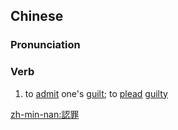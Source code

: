 ==Chinese==
{{zh-forms|s=认罪}}

===Pronunciation===
{{zh-pron
|m=rènzuì
|c=jing6 zeoi6
|mn=qz:līn-chǒe/tp,xm:līn-chōe/kh,zz:jīn-chōe
|cat=v
}}

===Verb===
{{zh-verb}}

# to [[admit]] one's [[guilt]]; to [[plead]] [[guilty]]

[[zh-min-nan:認罪]]
